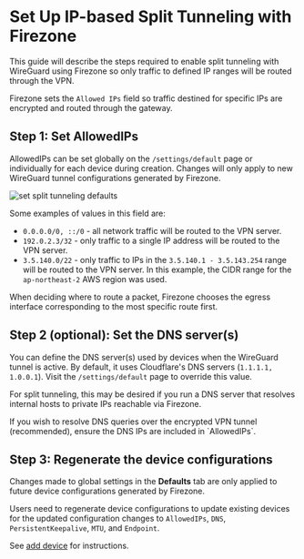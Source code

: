 
# Set Up IP-based Split Tunneling with Firezone

This guide will describe the steps required to enable split tunneling with
WireGuard using Firezone so only traffic to defined IP ranges will be routed
through the VPN.

Firezone sets the `Allowed IPs` field so traffic destined for specific IPs are
encrypted and routed through the gateway.

## Step 1: Set AllowedIPs

AllowedIPs can be set globally on the `/settings/default` page or individually
for each device during creation. Changes will only apply to new WireGuard tunnel
configurations generated by Firezone.

<Image className="mx-auto"
  alt="set split tunneling defaults"
  src="/images/set-split-tunneling-defaults.png"
  width={960}
  height={540}
/>

Some examples of values in this field are:

- `0.0.0.0/0, ::/0` - all network traffic will be routed to the VPN server.
- `192.0.2.3/32` - only traffic to a single IP address will be routed to the VPN
  server.
- `3.5.140.0/22` - only traffic to IPs in the `3.5.140.1 - 3.5.143.254` range
  will be routed to the VPN server. In this example, the CIDR range for the
  `ap-northeast-2` AWS region was used.

<Alert color="info">
  When deciding where to route a packet, Firezone chooses the egress interface
  corresponding to the most specific route first.
</Alert>

## Step 2 (optional): Set the DNS server(s)

You can define the DNS server(s) used by devices when the WireGuard tunnel is
active. By default, it uses Cloudflare's DNS servers (`1.1.1.1, 1.0.0.1`). Visit
the `/settings/default` page to override this value.

For split tunneling, this may be desired if you run a DNS server that resolves
internal hosts to private IPs reachable via Firezone.

<Alert color="info">
  If you wish to resolve DNS queries over the encrypted VPN tunnel
  (recommended), ensure the DNS IPs are included in `AllowedIPs`.
</Alert>

## Step 3: Regenerate the device configurations

Changes made to global settings in the **Defaults** tab are only applied to
future device configurations generated by Firezone.

Users need to regenerate device configurations to update existing devices for
the updated configuration changes to `AllowedIPs`, `DNS`, `PersistentKeepalive`,
`MTU`, and `Endpoint`.

See [add device](/docs/user-guides/add-devices) for instructions.
